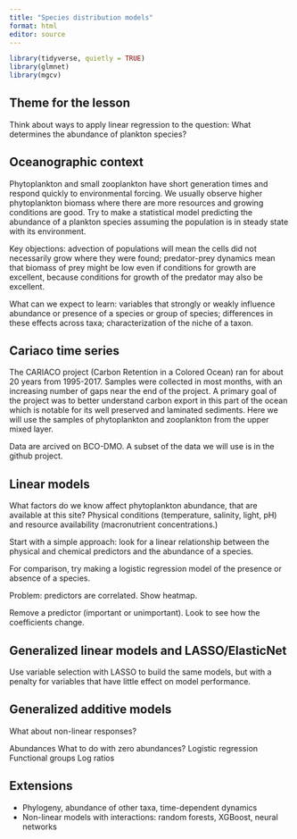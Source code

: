 ```yaml
---
title: "Species distribution models"
format: html
editor: source
---
```


```r
library(tidyverse, quietly = TRUE)
library(glmnet)
library(mgcv)

```
## Theme for the lesson

Think about ways to apply linear regression to the question: What determines the abundance of plankton species?

## Oceanographic context

Phytoplankton and small zooplankton have short generation times and respond quickly to environmental forcing. We usually observe higher phytoplankton biomass where there are more resources and growing conditions are good. Try to make a statistical model predicting the abundance of a plankton species assuming the population is in steady state with its environment.

Key objections: advection of populations will mean the cells did not necessarily grow where they were found; predator-prey dynamics mean that biomass of prey might be low even if conditions for growth are excellent, because conditions for growth of the predator may also be excellent.

What can we expect to learn: variables that strongly or weakly influence abundance or presence of a species or group of species; differences in these effects across taxa; characterization of the niche of a taxon.

## Cariaco time series

The CARIACO project (Carbon Retention in a Colored Ocean) ran for about 20 years from 1995-2017. Samples were collected in most months, with an increasing number of gaps near the end of the project. A primary goal of the project was to better understand carbon export in this part of the ocean which is notable for its well preserved and laminated sediments. Here we will use the samples of phytoplankton and zooplankton from the upper mixed layer.

Data are arcived on BCO-DMO. A subset of the data we will use is in the github project.

## Linear models

What factors do we know affect phytoplankton abundance, that are available at this site? Physical conditions (temperature, salinity, light, pH) and resource availability (macronutrient concentrations.)

Start with a simple approach: look for a linear relationship between the physical and chemical predictors and the abundance of a species.

For comparison, try making a logistic regression model of the presence or absence of a species.

Problem: predictors are correlated. Show heatmap.

Remove a predictor (important or unimportant). Look to see how the coefficients change.


## Generalized linear models and LASSO/ElasticNet

Use variable selection with LASSO to build the same models, but with a penalty for variables that have little effect on model performance.


## Generalized additive models

What about non-linear responses?


Abundances
What to do with zero abundances?
Logistic regression
Functional groups
Log ratios


## Extensions

* Phylogeny, abundance of other taxa, time-dependent dynamics
* Non-linear models with interactions: random forests, XGBoost, neural networks



